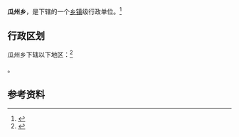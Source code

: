 {{中国乡级行政区|62/09/22/204/000}}

'''瓜州乡'''，是{{PRC admin/fullname|62/09/22/204/000|3}}下辖的一个[[乡镇|乡镇]]级行政单位。<ref>{{PRC admin/ref sgc|{{PRC admin/parent|62/09/22/204/000}}}}</ref>

== 行政区划 ==

瓜州乡下辖以下地区：<ref>{{PRC admin/ref sgc|62/09/22/204/000}}</ref>

{{PRC admin/children|62/09/22/204/000}}。

== 参考资料 ==

{{reflist}}

{{行政区划小作品}}
{{PRC admin/navcat|62/09/22/204/000}}